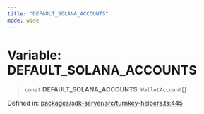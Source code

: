 ```yaml
---
title: "DEFAULT_SOLANA_ACCOUNTS"
mode: wide
---
```

  
# Variable: DEFAULT\_SOLANA\_ACCOUNTS

> `const` **DEFAULT\_SOLANA\_ACCOUNTS**: `WalletAccount`[]

Defined in: [packages/sdk-server/src/turnkey-helpers.ts:445](https://github.com/tkhq/sdk/blob/main/packages/sdk-server/src/turnkey-helpers.ts#L445)
